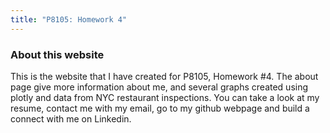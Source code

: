 ```yaml
---
title: "P8105: Homework 4"
---
```


### About this website

This is the website that I have created for P8105, Homework #4. The about page give more information about me, and several graphs created using plotly and data from NYC restaurant inspections. You can take a look at my resume, contact me with my email, go to my github webpage and build a connect with me on Linkedin.